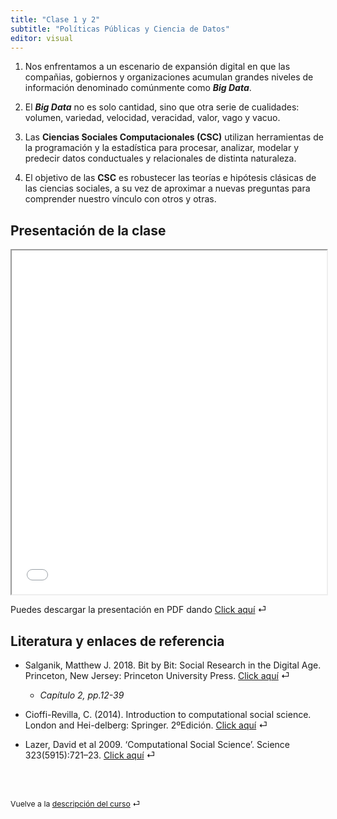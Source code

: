 ```yaml
---
title: "Clase 1 y 2"
subtitle: "Políticas Públicas y Ciencia de Datos"
editor: visual
---
```


::: {.callout-note title="Ideas más importantes"}
1.  Nos enfrentamos a un escenario de expansión digital en que las compañias, gobiernos y organizaciones acumulan grandes niveles de información denominado comúnmente como ***Big Data***.

2.  El ***Big Data*** no es solo cantidad, sino que otra serie de cualidades: volumen, variedad, velocidad, veracidad, valor, vago y vacuo.

3.  Las **Ciencias Sociales Computacionales (CSC)** utilizan herramientas de la programación y la estadística para procesar, analizar, modelar y predecir datos conductuales y relacionales de distinta naturaleza.

4.  El objetivo de las **CSC** es robustecer las teorías e hipótesis clásicas de las ciencias sociales, a su vez de aproximar a nuevas preguntas para comprender nuestro vínculo con otros y otras.
:::

## Presentación de la clase

<iframe src="/slides/APPDD_clase1.html" height="550" width="100%" allowfullscreen="true">

</iframe>

Puedes descargar la presentación en PDF dando [Click aquí](/slides/APPDD_clase1.pdf "Clase 1 pdf") ⏎

## Literatura y enlaces de referencia 

-   Salganik, Matthew J. 2018. Bit by Bit: Social Research in the Digital Age. Princeton, New Jersey: Princeton University Press. [Click aquí](https://www.dropbox.com/sh/zizvx2f707eagll/AADVBjqFwhemktpMqGJcSHmsa?dl=0) ⏎

    -   *Capítulo 2, pp.12-39*

-   Cioffi-Revilla, C. (2014). Introduction to computational social science. London and Hei-delberg: Springer. 2ºEdición. [Click aquí](https://www.dropbox.com/sh/zizvx2f707eagll/AADVBjqFwhemktpMqGJcSHmsa?dl=0) ⏎

-   Lazer, David et al 2009. 'Computational Social Science'. Science 323(5915):721--23. [Click aquí](https://www.dropbox.com/sh/zizvx2f707eagll/AADVBjqFwhemktpMqGJcSHmsa?dl=0) ⏎

<br><br>

::: {style="font-size: 0.875em;"}
Vuelve a la [descripción del curso](/ "Descripción del curso") ⏎
:::
